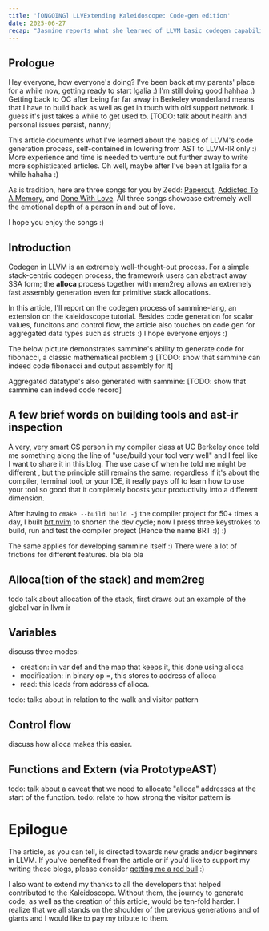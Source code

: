 ```yaml
---
title: '[ONGOING] LLVExtending Kaleidoscope: Code-gen edition'
date: 2025-06-27
recap: "Jasmine reports what she learned of LLVM basic codegen capabilities"
---
```



## Prologue
Hey everyone, how everyone's doing? I've been back at my parents' place for a while now, getting ready to start
Igalia :)
I'm still doing good hahhaa :) Getting back to OC after being far far away in Berkeley wonderland means that I have to build back
as well as get in touch with old support network. I guess it's just takes a while to get used to. [TODO: talk about
health and personal issues persist, nanny]

This article documents what I've learned about the basics of LLVM's code generation process, self-contained in lowering from AST to LLVM-IR only :) More experience and time is needed to venture out further away to write more sophisticated articles. Oh well, maybe after I've been at Igalia for a while hahaha :)

As is tradition, here are three songs for you by Zedd: [Papercut](https://youtu.be/HwtljkGZJnI?si=6kS1eXfN3DS7TokP),
[Addicted To A Memory](https://youtu.be/ZqJiXLJs_Pg?si=P8as3-nXevZ3BfuA), and
[Done With Love](https://youtu.be/BjsjIkSb0cM?si=rNyI9JeS6N5r1NFc). All
three songs showcase extremely well the emotional depth of a person in and out of love.

I hope you enjoy the songs :)


## Introduction

Codegen in LLVM is an extremely well-thought-out process. For a simple stack-centric codegen
process, the framework
users
can abstract away SSA form; the **alloca** process together with mem2reg allows an
extremely fast assembly generation even for primitive stack allocations.

In this article, I'll report on the codegen process of sammine-lang, an extension on the kaleidoscope tutorial.
Besides code generation for scalar values, funcitons and control flow, the article also touches on code gen for
aggregated data types such as structs :) I hope everyone enjoys :)

The below picture demonstrates sammine's ability to generate code for fibonacci, a classic mathematical problem :)
[TODO: show that sammine can indeed code fibonacci and output assembly for it]

Aggregated datatype's also generated with sammine:
[TODO: show that sammine can indeed code record]


## A few brief words on building tools and ast-ir inspection

A very, very smart CS person in my compiler class at UC Berkeley once told me something along
the line of "use/build your tool very well" and I feel like
I want to share it in this blog. The use case of when he told me might be different
, but the principle still remains the same: regardless if it's about the compiler, terminal tool, or
your IDE, it really pays off to learn how to use your tool so good that it
completely boosts your productivity into a different dimension.

After having to `cmake --build build -j` the compiler project for 50+ times a day, I built [brt.nvim]() to shorten
the dev
cycle;
now I press
three keystrokes to build, run and test the compiler project (Hence the name BRT :)) :)

The
same
applies for developing sammine itself :) There were a lot of frictions for different features. bla bla bla



## Alloca(tion of the stack) and mem2reg

todo talk about allocation of the stack, first draws out an example of the global var in llvm ir


## Variables

discuss three modes:
- creation: in var def and the map that keeps it, this done using alloca
- modification: in binary op =, this stores to address of alloca
- read: this loads from address of alloca.

todo: talks about in relation to the walk and visitor pattern
## Control flow

discuss how alloca makes this easier.

## Functions and Extern (via PrototypeAST)

todo: talk about a caveat that we need to allocate "alloca" addresses at the start of the function.
todo: relate to how strong the visitor pattern is

# Epilogue

The article, as you can tell, is directed towards new grads and/or beginners in LLVM. If you've benefited from the article
or if you'd like to support my writing these blogs, please consider [getting me a red bull]() :)

I also want to extend my thanks to all the developers that helped contributed to the
Kaleidoscope. Without them, the journey to generate code, as well as the creation of this article, would be
ten-fold harder. I realize that we all stands on the shoulder of the previous generations and of giants and I would like to pay my tribute to them.


